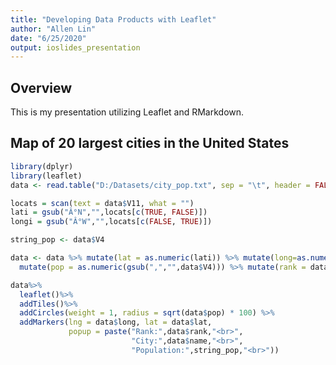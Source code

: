 ```yaml
---
title: "Developing Data Products with Leaflet"
author: "Allen Lin"
date: "6/25/2020"
output: ioslides_presentation
---
```


## Overview
This is my presentation utilizing Leaflet and RMarkdown.

## Map of 20 largest cities in the United States
```r
library(dplyr)
library(leaflet)
data <- read.table("D:/Datasets/city_pop.txt", sep = "\t", header = FALSE)

locats = scan(text = data$V11, what = "")
lati = gsub("Â°N","",locats[c(TRUE, FALSE)])
longi = gsub("Â°W","",locats[c(FALSE, TRUE)])

string_pop <- data$V4

data <- data %>% mutate(lat = as.numeric(lati)) %>% mutate(long=as.numeric(longi) * -1) %>% mutate(name = data$V2) %>% 
  mutate(pop = as.numeric(gsub(",","",data$V4))) %>% mutate(rank = data$V1) %>% select(rank, name, pop, lat, long)

data%>%
  leaflet()%>%
  addTiles()%>%
  addCircles(weight = 1, radius = sqrt(data$pop) * 100) %>%
  addMarkers(lng = data$long, lat = data$lat, 
             popup = paste("Rank:",data$rank,"<br>",
                           "City:",data$name,"<br>",
                           "Population:",string_pop,"<br>"))
```
